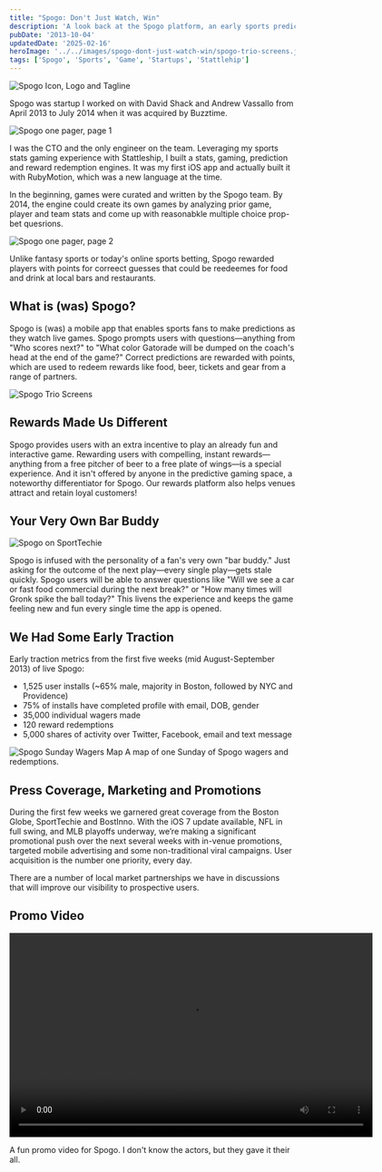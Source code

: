 ```yaml
---
title: "Spogo: Don't Just Watch, Win"
description: 'A look back at the Spogo platform, an early sports prediction game I built in 2013.'
pubDate: '2013-10-04'
updatedDate: '2025-02-16'
heroImage: '../../images/spogo-dont-just-watch-win/spogo-trio-screens.jpg'
tags: ['Spogo', 'Sports', 'Game', 'Startups', 'Stattlehip']
---
```




<Image src={spogoIconLogTagline} alt="Spogo Icon, Logo and Tagline" />

Spogo was startup I worked on with David Shack and Andrew Vassallo from April 2013 to July 2014 when it was acquired by Buzztime.

<Image src={spogoSolutions1} alt="Spogo one pager, page 1" />

I was the CTO and the only engineer on the team. Leveraging my sports stats gaming experience with Stattleship, I built a stats, gaming, prediction and reward redemption engines. It was my first iOS app and actually built it with RubyMotion, which was a new language at the time.

In the beginning, games were curated and written by the Spogo team. By 2014, the engine could create its own games by analyzing prior game, player and team stats and come up with reasonabkle multiple choice prop-bet quesrions.

<Image src={spogoSolutions2} alt="Spogo one pager, page 2" />

Unlike fantasy sports or today's online sports betting, Spogo rewarded players with points for correect guesses that could be reedeemes for food and drink at local bars and restaurants.

## What is (was) Spogo?

Spogo is (was) a mobile app that enables sports fans to make predictions as they watch live games. Spogo prompts users with questions—anything from "Who scores next?" to "What color Gatorade will be dumped on the coach's head at the end of the game?" Correct predictions are rewarded with points, which are used to redeem rewards like food, beer, tickets and gear from a range of partners.

<Image src={spogoTrioScreens} alt="Spogo Trio Screens" />

## Rewards Made Us Different

Spogo provides users with an extra incentive to play an already fun and interactive game. Rewarding users with compelling, instant rewards—anything from a free pitcher of beer to a free plate of wings—is a special experience. And it isn't offered by anyone in the predictive gaming space, a noteworthy differentiator for Spogo. Our rewards platform also helps venues attract and retain loyal customers!

## Your Very Own Bar Buddy

<Image src={sportTechie} alt="Spogo on SportTechie" />

Spogo is infused with the personality of a fan's very own "bar buddy." Just asking for the outcome of the next play—every single play—gets stale quickly. Spogo users will be able to answer questions like "Will we see a car or fast food commercial during the next break?" or "How many times will Gronk spike the ball today?" This livens the experience and keeps the game feeling new and fun every single time the app is opened.

## We Had Some Early Traction

Early traction metrics from the first five weeks (mid August-September 2013) of live Spogo:

- 1,525 user installs (~65% male, majority in Boston, followed by NYC and Providence)
- 75% of installs have completed profile with email, DOB, gender
- 35,000 individual wagers made
- 120 reward redemptions
- 5,000 shares of activity over Twitter, Facebook, email and text message

<Image src={wagersMap} alt="Spogo Sunday Wagers Map" />
<caption>A map of one Sunday of Spogo wagers and redemptions.</caption>

## Press Coverage, Marketing and Promotions

During the first few weeks we garnered great coverage from the Boston Globe, SportTechie and
BostInno. With the iOS 7 update available, NFL in full swing, and MLB playoffs underway, we’re
making a significant promotional push over the next several weeks with in-venue promotions,
targeted mobile advertising and some non-traditional viral campaigns. User acquisition is the
number one priority, every day.

There are a number of local market partnerships we have in discussions that will improve our
visibility to prospective users.

## Promo Video

<video src={video} width="640" height="360" controls></video>
<caption>
  A fun promo video for Spogo. I don't know the actors, but they gave it their
  all.
</caption>
